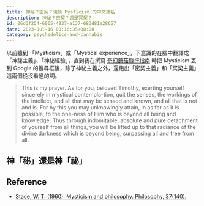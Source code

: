 ```yaml
---
title: 神祕？密契？淺談 Mysticism 的中文譯名
description: 神祕？密契？還是冥契？
id: 06d3f254-6065-4937-a137-683d81a28657
date: 2023-Jul-16 00:16:35+08:00
category: psychedelics-and-cannabis
---
```


以前聽到 「Mysticism」或「Mystical experience」，下意識的在腦中翻譯成「神祕主義」、「神祕經驗」，直到我在撰寫 [奇幻蘑菇飛行指南](/blog/psilocybin-flight-instruction) 時把 Mysticism 丟到 Google 的搜尋框後，除了神祕主義之外，還跑出「密契主義」和「冥契主義」這兩個從沒看過的詞。

<CustomImage src='/images/mysticism/mysticism-cat.jpg' width={600} height={335} alt='mysticism-cat' caption='？？？'/>

> This is my prayer. As for you, beloved Timothy, exerting yourself sincerely in mystical contempla-tion, quit the senses, the workings of the intellect, and all that may be sensed and known, and all that is not and is. For by this you may unknowingly attain, in as far as it is possible, to the one-ness of Him who is beyond all being and knowledge. Thus through indomitable, absolute and pure detachment of yourself from all things, you will be lifted up to that radiance of the divine darkness which is beyond being, surpassing all and free from all. 

## 神「秘」還是神「祕」

## Reference

- [Stace, W. T. (1960). Mysticism and philosophy. Philosophy, 37(140).](https://archive.org/details/in.ernet.dli.2015.190986)